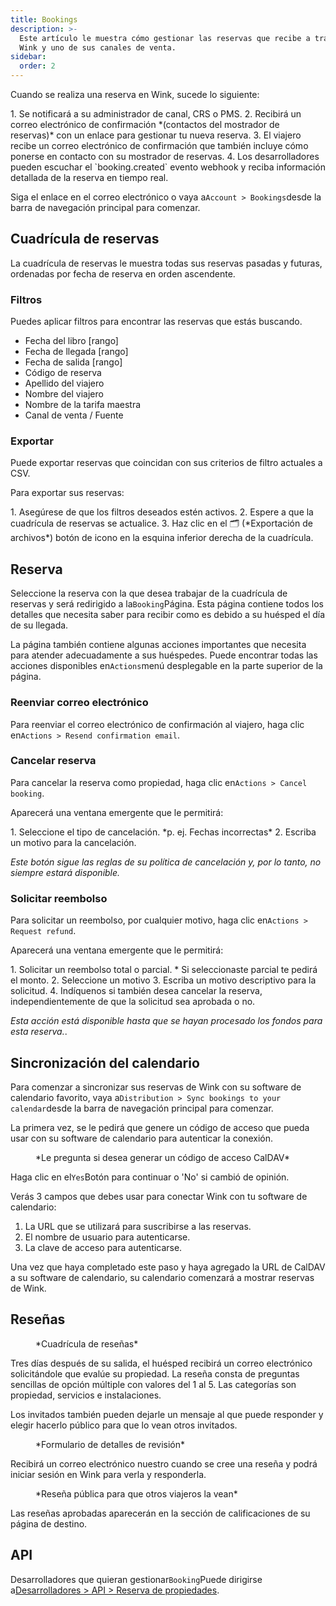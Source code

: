 ```yaml
---
title: Bookings
description: >-
  Este artículo le muestra cómo gestionar las reservas que recibe a través de
  Wink y uno de sus canales de venta.
sidebar:
  order: 2
---
```


Cuando se realiza una reserva en Wink, sucede lo siguiente:

<Steps>
  1. Se notificará a su administrador de canal, CRS o PMS.
  2. Recibirá un correo electrónico de confirmación *(contactos del mostrador de reservas)* con un enlace para gestionar tu nueva reserva.
  3. El viajero recibe un correo electrónico de confirmación que también incluye cómo ponerse en contacto con su mostrador de reservas.
  4. Los desarrolladores pueden escuchar el `booking.created` evento webhook y reciba información detallada de la reserva en tiempo real.
</Steps>


Siga el enlace en el correo electrónico o vaya a`Account > Bookings`desde la barra de navegación principal para comenzar.

## Cuadrícula de reservas

La cuadrícula de reservas le muestra todas sus reservas pasadas y futuras, ordenadas por fecha de reserva en orden ascendente.

### Filtros

Puedes aplicar filtros para encontrar las reservas que estás buscando.

* Fecha del libro \[rango]
* Fecha de llegada \[rango]
* Fecha de salida \[rango]
* Código de reserva
* Apellido del viajero
* Nombre del viajero
* Nombre de la tarifa maestra
* Canal de venta / Fuente

### Exportar

Puede exportar reservas que coincidan con sus criterios de filtro actuales a CSV.

Para exportar sus reservas:

<Steps>
  1. Asegúrese de que los filtros deseados estén activos.
  2. Espere a que la cuadrícula de reservas se actualice.
  3. Haz clic en el 🗂️ (*Exportación de archivos*) botón de icono en la esquina inferior derecha de la cuadrícula.
</Steps>


## Reserva

Seleccione la reserva con la que desea trabajar de la cuadrícula de reservas y será redirigido a la`Booking`Página.
Esta página contiene todos los detalles que necesita saber para recibir como es debido a su huésped el día de su llegada.

La página también contiene algunas acciones importantes que necesita para atender adecuadamente a sus huéspedes. Puede encontrar todas las acciones disponibles en`Actions`menú desplegable en la parte superior de la página.

### Reenviar correo electrónico

Para reenviar el correo electrónico de confirmación al viajero, haga clic en`Actions > Resend confirmation email`.

### Cancelar reserva

Para cancelar la reserva como propiedad, haga clic en`Actions > Cancel booking`.

Aparecerá una ventana emergente que le permitirá:

<Steps>
  1. Seleccione el tipo de cancelación. *p. ej. Fechas incorrectas*
  2. Escriba un motivo para la cancelación.
</Steps>


*Este botón sigue las reglas de su política de cancelación y, por lo tanto, no siempre estará disponible.*

### Solicitar reembolso

Para solicitar un reembolso, por cualquier motivo, haga clic en`Actions > Request refund`.

Aparecerá una ventana emergente que le permitirá:

<Steps>
  1. Solicitar un reembolso total o parcial.
     * Si seleccionaste parcial te pedirá el monto.
  2. Seleccione un motivo
  3. Escriba un motivo descriptivo para la solicitud.
  4. Indíquenos si también desea cancelar la reserva, independientemente de que la solicitud sea aprobada o no.
</Steps>


*Esta acción está disponible hasta que se hayan procesado los fondos para esta reserva.*.

## Sincronización del calendario

Para comenzar a sincronizar sus reservas de Wink con su software de calendario favorito, vaya a`Distribution > Sync bookings to your calendar`desde la barra de navegación principal para comenzar.

La primera vez, se le pedirá que genere un código de acceso que pueda usar con su software de calendario para autenticar la conexión.

<figure>
  <CloudinaryImage width="350" height="188" resize="scale" quality="best" alt="Generar código de acceso" src="academy/caldav-pass-code" errorImage="noimage_opaque_nyrtl0.png" />

  <figcaption>*Le pregunta si desea generar un código de acceso CalDAV*</figcaption>
</figure>


Haga clic en el`Yes`Botón para continuar o 'No' si cambió de opinión.

Verás 3 campos que debes usar para conectar Wink con tu software de calendario:

1. La URL que se utilizará para suscribirse a las reservas.
2. El nombre de usuario para autenticarse.
3. La clave de acceso para autenticarse.

Una vez que haya completado este paso y haya agregado la URL de CalDAV a su software de calendario, su calendario comenzará a mostrar reservas de Wink.

## Reseñas

<figure>
  <CloudinaryImage width="700" height="151" resize="scale" quality="best" alt="Cuadrícula de revisión" src="academy/reviews" errorImage="noimage_opaque_nyrtl0.png" />

  <figcaption>*Cuadrícula de reseñas*</figcaption>
</figure>


Tres días después de su salida, el huésped recibirá un correo electrónico solicitándole que evalúe su propiedad.
La reseña consta de preguntas sencillas de opción múltiple con valores del 1 al 5. Las categorías son propiedad, servicios e instalaciones.

Los invitados también pueden dejarle un mensaje al que puede responder y elegir hacerlo público para que lo vean otros invitados.

<figure>
  <CloudinaryImage width="700" height="421" resize="scale" quality="best" alt="Aprobar revisión" src="academy/review-details" errorImage="noimage_opaque_nyrtl0.png" />

  <figcaption>*Formulario de detalles de revisión*</figcaption>
</figure>


Recibirá un correo electrónico nuestro cuando se cree una reseña y podrá iniciar sesión en Wink para verla y responderla.

<figure>
  <CloudinaryImage width="350" height="355" resize="scale" quality="best" alt="Revisión pública" src="academy/public-review" errorImage="noimage_opaque_nyrtl0.png" />

  <figcaption>*Reseña pública para que otros viajeros la vean*</figcaption>
</figure>


Las reseñas aprobadas aparecerán en la sección de calificaciones de su página de destino.

## API

Desarrolladores que quieran gestionar`Booking`Puede dirigirse a[Desarrolladores > API > Reserva de propiedades](/developers/apis/#property-booking-api).

